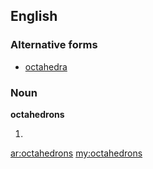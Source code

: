 ==English==

===Alternative forms===
* [[octahedra]]

===Noun===
'''octahedrons'''

# {{plural of|[[octahedron]]}}

[[ar:octahedrons]]
[[my:octahedrons]]